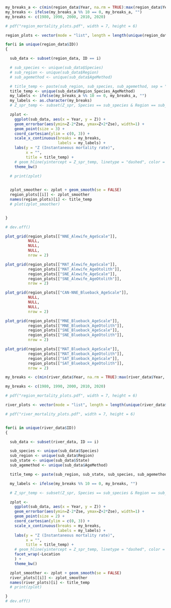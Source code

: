 
```r

my_breaks_a <- c(min(region_data$Year, na.rm = TRUE):max(region_data$Year, na.rm = TRUE))
my_breaks <- ifelse(my_breaks_a %% 10 == 0, my_breaks_a, "")
my_breaks <- c(1980, 1990, 2000, 2010, 2020)

# pdf("region_mortality_plots.pdf", width = 7, height = 6)

region_plots <- vector(mode = "list", length = length(unique(region_data$ID)))

for(i in unique(region_data$ID))
{

  sub_data <- subset(region_data, ID == i)

  # sub_species <- unique(sub_data$Species)
  # sub_region <- unique(sub_data$Region)
  # sub_agemethod <- unique(sub_data$AgeMethod)

  # title_temp <- paste(sub_region, sub_species, sub_agemethod, sep = " ")
  title_temp <- unique(sub_data$Region_Species_AgeMethod)
  my_labels <- ifelse(my_breaks_a %% 10 == 0, my_breaks_a, "")
  my_labels <- as.character(my_breaks)
  # Z_spr_temp <- subset(Z_spr, Species == sub_species & Region == sub_region)$Z40

  zplot <-
    ggplot(sub_data, aes(x = Year, y = Z)) +
    geom_errorbar(aes(ymin=Z-2*Zse, ymax=Z+2*Zse), width=1) +
    geom_point(size = 3) +
    coord_cartesian(ylim = c(0, 3)) +
    scale_x_continuous(breaks = my_breaks,
                       labels = my_labels) +
    labs(y = "Z (Instantaneous mortality rate)",
         x = "",
         title = title_temp) +
    # geom_hline(yintercept = Z_spr_temp, linetype = "dashed", color = "black") +
    theme_bw()

  # print(zplot)

   
  zplot_smoother <- zplot + geom_smooth(se = FALSE)
  region_plots[[i]] <- zplot_smoother
  names(region_plots)[i] <- title_temp
  # plot(zplot_smoother)


}

# dev.off()

```



```r

plot_grid(region_plots[["NNE_Alewife_AgeScale"]], 
          NULL, 
          NULL, 
          NULL,
          nrow = 2)


```


\newpage
```r

plot_grid(region_plots[["MAT_Alewife_AgeScale"]],
          region_plots[["MAT_Alewife_AgeOtolith"]],
          region_plots[["SNE_Alewife_AgeScale"]],
          region_plots[["SNE_Alewife_AgeOtolith"]],
          nrow = 2)

```

\newpage
```r

plot_grid(region_plots[["CAN-NNE_Blueback_AgeScale"]],
          NULL,
          NULL,
          NULL,
          nrow = 2)
```



```r

plot_grid(region_plots[["MNE_Blueback_AgeScale"]],
          region_plots[["MNE_Blueback_AgeOtolith"]],
          region_plots[["SNE_Blueback_AgeScale"]],
          region_plots[["SNE_Blueback_AgeOtolith"]],
          nrow = 2)
```


```r

plot_grid(region_plots[["MAT_Blueback_AgeScale"]],
          region_plots[["MAT_Blueback_AgeOtolith"]],
          region_plots[["SAT_Blueback_AgeScale"]],
          region_plots[["SAT_Blueback_AgeOtolith"]],
          nrow = 2)
```


```r


my_breaks <- c(min(river_data$Year, na.rm = TRUE):max(river_data$Year, na.rm = TRUE))

my_breaks <- c(1980, 1990, 2000, 2010, 2020)

# pdf("region_mortality_plots.pdf", width = 7, height = 6)

river_plots <- vector(mode = "list", length = length(unique(river_data$ID)))

# pdf("river_mortality_plots.pdf", width = 7, height = 6)


for(i in unique(river_data$ID))
{

  sub_data <- subset(river_data, ID == i)

  sub_species <- unique(sub_data$Species)
  sub_region <- unique(sub_data$Region)
  sub_state <- unique(sub_data$State)
  sub_agemethod <- unique(sub_data$AgeMethod)

  title_temp <- paste(sub_region, sub_state, sub_species, sub_agemethod, sep = " ")

  my_labels <- ifelse(my_breaks %% 10 == 0, my_breaks, "")

  # Z_spr_temp <- subset(Z_spr, Species == sub_species & Region == sub_region)$Z40

  zplot <-
    ggplot(sub_data, aes(x = Year, y = Z)) +
    geom_errorbar(aes(ymin=Z-2*Zse, ymax=Z+2*Zse), width=1) +
    geom_point(size = 2) +
    coord_cartesian(ylim = c(0, 3)) +
    scale_x_continuous(breaks = my_breaks,
                       labels = my_labels) +
    labs(y = "Z (Instantaneous mortality rate)",
         x = "",
         title = title_temp) +
    # geom_hline(yintercept = Z_spr_temp, linetype = "dashed", color = "black") +
    facet_wrap(~Location
    ) +
    theme_bw() 

  zplot_smoother <- zplot + geom_smooth(se = FALSE)
  river_plots[[i]] <- zplot_smoother
  names(river_plots)[i] <- title_temp
  # print(zplot)

}
# dev.off()



```



